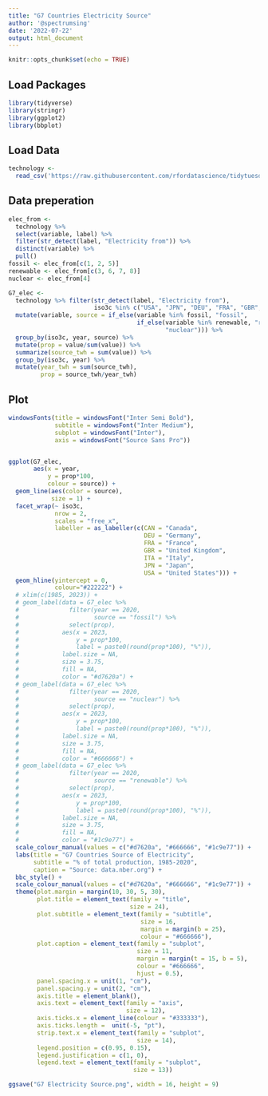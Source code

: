 ```yaml
---
title: "G7 Countries Electricity Source"
author: '@spectrumsing'
date: '2022-07-22'
output: html_document
---
```


```r
knitr::opts_chunk$set(echo = TRUE)
```

## Load Packages
```r
library(tidyverse)
library(stringr)
library(ggplot2)
library(bbplot)
```

## Load Data
```r
technology <- 
  read_csv('https://raw.githubusercontent.com/rfordatascience/tidytuesday/master/data/2022/2022-07-19/technology.csv')
```

## Data preperation
```r
elec_from <- 
  technology %>% 
  select(variable, label) %>% 
  filter(str_detect(label, "Electricity from")) %>% 
  distinct(variable) %>% 
  pull()
fossil <- elec_from[c(1, 2, 5)]
renewable <- elec_from[c(3, 6, 7, 8)]
nuclear <- elec_from[4]

G7_elec <-
  technology %>% filter(str_detect(label, "Electricity from"), 
                        iso3c %in% c("USA", "JPN", "DEU", "FRA", "GBR", "ITA", "CAN")) %>% 
  mutate(variable, source = if_else(variable %in% fossil, "fossil", 
                                    if_else(variable %in% renewable, "renewable", 
                                            "nuclear"))) %>% 
  group_by(iso3c, year, source) %>% 
  mutate(prop = value/sum(value)) %>% 
  summarize(source_twh = sum(value)) %>% 
  group_by(iso3c, year) %>% 
  mutate(year_twh = sum(source_twh), 
         prop = source_twh/year_twh)
```

## Plot
```r
windowsFonts(title = windowsFont("Inter Semi Bold"), 
             subtitle = windowsFont("Inter Medium"),
             subplot = windowsFont("Inter"),
             axis = windowsFont("Source Sans Pro"))


ggplot(G7_elec, 
       aes(x = year, 
           y = prop*100, 
           colour = source)) +
  geom_line(aes(color = source), 
            size = 1) +
  facet_wrap(~ iso3c, 
             nrow = 2, 
             scales = "free_x",
             labeller = as_labeller(c(CAN = "Canada",
                                      DEU = "Germany",
                                      FRA = "France",
                                      GBR = "United Kingdom",
                                      ITA = "Italy",
                                      JPN = "Japan",
                                      USA = "United States"))) +
  geom_hline(yintercept = 0, 
             colour="#222222") +
  # xlim(c(1985, 2023)) +
  # geom_label(data = G7_elec %>% 
  #              filter(year == 2020, 
  #                     source == "fossil") %>% 
  #              select(prop), 
  #            aes(x = 2023, 
  #                y = prop*100, 
  #                label = paste0(round(prop*100), "%")),
  #            label.size = NA,
  #            size = 3.75, 
  #            fill = NA,
  #            color = "#d7620a") +
  # geom_label(data = G7_elec %>% 
  #              filter(year == 2020, 
  #                     source == "nuclear") %>% 
  #              select(prop), 
  #            aes(x = 2023, 
  #                y = prop*100, 
  #                label = paste0(round(prop*100), "%")),
  #            label.size = NA,
  #            size = 3.75, 
  #            fill = NA,
  #            color = "#666666") +
  # geom_label(data = G7_elec %>% 
  #              filter(year == 2020, 
  #                     source == "renewable") %>% 
  #              select(prop), 
  #            aes(x = 2023, 
  #                y = prop*100, 
  #                label = paste0(round(prop*100), "%")),
  #            label.size = NA,
  #            size = 3.75,
  #            fill = NA,
  #            color = "#1c9e77") +
  scale_colour_manual(values = c("#d7620a", "#666666", "#1c9e77")) +
  labs(title = "G7 Countries Source of Electricity", 
       subtitle = "% of total production, 1985-2020",
       caption = "Source: data.nber.org") +
  bbc_style() +
  scale_colour_manual(values = c("#d7620a", "#666666", "#1c9e77")) +
  theme(plot.margin = margin(10, 30, 5, 30),
        plot.title = element_text(family = "title",
                                  size = 24),
        plot.subtitle = element_text(family = "subtitle",
                                     size = 16, 
                                     margin = margin(b = 25),
                                     colour = "#666666"),
        plot.caption = element_text(family = "subplot",
                                    size = 11, 
                                    margin = margin(t = 15, b = 5), 
                                    colour = "#666666", 
                                    hjust = 0.5),
        panel.spacing.x = unit(1, "cm"),
        panel.spacing.y = unit(2, "cm"),
        axis.title = element_blank(),
        axis.text = element_text(family = "axis",
                                 size = 12),
        axis.ticks.x = element_line(colour = "#333333"),
        axis.ticks.length =  unit(-5, "pt"),
        strip.text.x = element_text(family = "subplot",
                                    size = 14),
        legend.position = c(0.95, 0.15),
        legend.justification = c(1, 0),
        legend.text = element_text(family = "subplot",
                                   size = 13))

ggsave("G7 Electricity Source.png", width = 16, height = 9)
```
